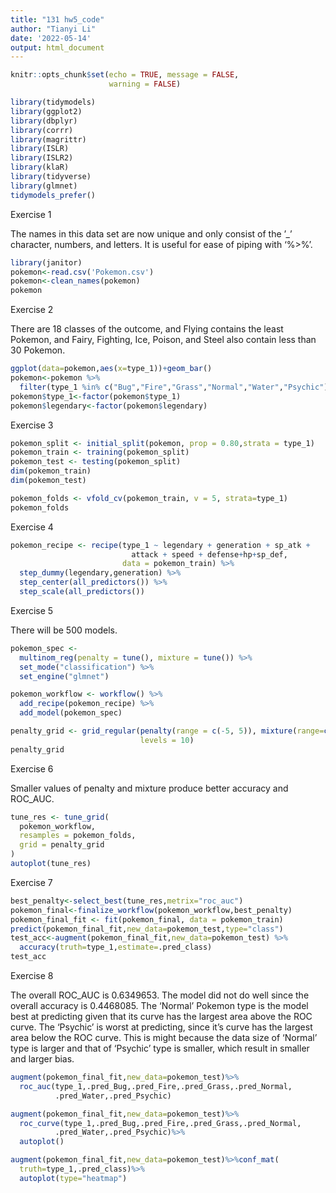 ```yaml
---
title: "131 hw5_code"
author: "Tianyi Li"
date: '2022-05-14'
output: html_document
---
```


```r
knitr::opts_chunk$set(echo = TRUE, message = FALSE,
                      warning = FALSE)
```


```r
library(tidymodels)
library(ggplot2)
library(dbplyr)
library(corrr)
library(magrittr)
library(ISLR)
library(ISLR2)
library(klaR)
library(tidyverse)
library(glmnet)
tidymodels_prefer()
```

Exercise 1

The names in this data set are now unique and only consist of the '_' character, numbers, and letters. It is useful for ease of piping with '%>%'.

```r
library(janitor)
pokemon<-read.csv('Pokemon.csv')
pokemon<-clean_names(pokemon)
pokemon
```

Exercise 2

There are 18 classes of the outcome, and Flying contains the least Pokemon, and Fairy, Fighting, Ice, Poison, and Steel also contain less than 30 Pokemon.

```r
ggplot(data=pokemon,aes(x=type_1))+geom_bar()
pokemon<-pokemon %>%
  filter(type_1 %in% c("Bug","Fire","Grass","Normal","Water","Psychic"))
pokemon$type_1<-factor(pokemon$type_1)
pokemon$legendary<-factor(pokemon$legendary)
```

Exercise 3
```r
pokemon_split <- initial_split(pokemon, prop = 0.80,strata = type_1)
pokemon_train <- training(pokemon_split)
pokemon_test <- testing(pokemon_split)
dim(pokemon_train)
dim(pokemon_test)
```

```r
pokemon_folds <- vfold_cv(pokemon_train, v = 5, strata=type_1)
pokemon_folds
```

Exercise 4
```r
pokemon_recipe <- recipe(type_1 ~ legendary + generation + sp_atk +
                           attack + speed + defense+hp+sp_def,
                         data = pokemon_train) %>% 
  step_dummy(legendary,generation) %>% 
  step_center(all_predictors()) %>% 
  step_scale(all_predictors())
```

Exercise 5

There will be 500 models.

```r
pokemon_spec <- 
  multinom_reg(penalty = tune(), mixture = tune()) %>% 
  set_mode("classification") %>% 
  set_engine("glmnet")

pokemon_workflow <- workflow() %>% 
  add_recipe(pokemon_recipe) %>% 
  add_model(pokemon_spec)

penalty_grid <- grid_regular(penalty(range = c(-5, 5)), mixture(range=c(0,1)),
                             levels = 10)
penalty_grid
```

Exercise 6

Smaller values of penalty and mixture produce better accuracy and ROC_AUC.

```r
tune_res <- tune_grid(
  pokemon_workflow,
  resamples = pokemon_folds, 
  grid = penalty_grid
)
autoplot(tune_res)
```

Exercise 7
```r
best_penalty<-select_best(tune_res,metrix="roc_auc")
pokemon_final<-finalize_workflow(pokemon_workflow,best_penalty)
pokemon_final_fit <- fit(pokemon_final, data = pokemon_train)
predict(pokemon_final_fit,new_data=pokemon_test,type="class")
test_acc<-augment(pokemon_final_fit,new_data=pokemon_test) %>%
  accuracy(truth=type_1,estimate=.pred_class)
test_acc
```

Exercise 8

The overall ROC_AUC is 0.6349653. The model did not do well since the overall accuracy is 0.4468085. The 'Normal' Pokemon type is the model best at predicting given that its curve has the largest area above the ROC curve. The 'Psychic' is worst at predicting, since it's curve has the largest area below the ROC curve. This is might because the data size of 'Normal' type is larger and that of 'Psychic' type is smaller, which result in smaller and larger bias. 

```r
augment(pokemon_final_fit,new_data=pokemon_test)%>%
  roc_auc(type_1,.pred_Bug,.pred_Fire,.pred_Grass,.pred_Normal,
          .pred_Water,.pred_Psychic)
```
```r
augment(pokemon_final_fit,new_data=pokemon_test)%>%
  roc_curve(type_1,.pred_Bug,.pred_Fire,.pred_Grass,.pred_Normal,
          .pred_Water,.pred_Psychic)%>%
  autoplot()
```

```r
augment(pokemon_final_fit,new_data=pokemon_test)%>%conf_mat(
  truth=type_1,.pred_class)%>%
  autoplot(type="heatmap")
```

